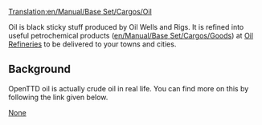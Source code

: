 [[Translation:en/Manual/Base Set/Cargos/Oil]]
{{en/Manual/Base Set/Cargos/Cargo|
name=Oil|
image=en/Manual/Base Set/Cargos/Oil.png|
produced=[[en/Manual/Base Set/Industries/Oil Wells]] and [[en/Manual/Base Set/Industries/Oil Rig|Rigs]]|
accepted=[[en/Manual/Base Set/Industries/Oil Refinery]]
}}

Oil is black sticky stuff produced by Oil Wells and Rigs.  It is refined into useful petrochemical products ([[en/Manual/Base Set/Cargos/Goods]]) at [[en/Manual/Base Set/Industries/Oil Refinery|Oil Refineries]] to be delivered to your towns and cities.

==Background==
OpenTTD oil is actually crude oil in real life.  You can find more on this by following the link given below.

[https://www.wikipedia.org/wiki/Petroleum None]